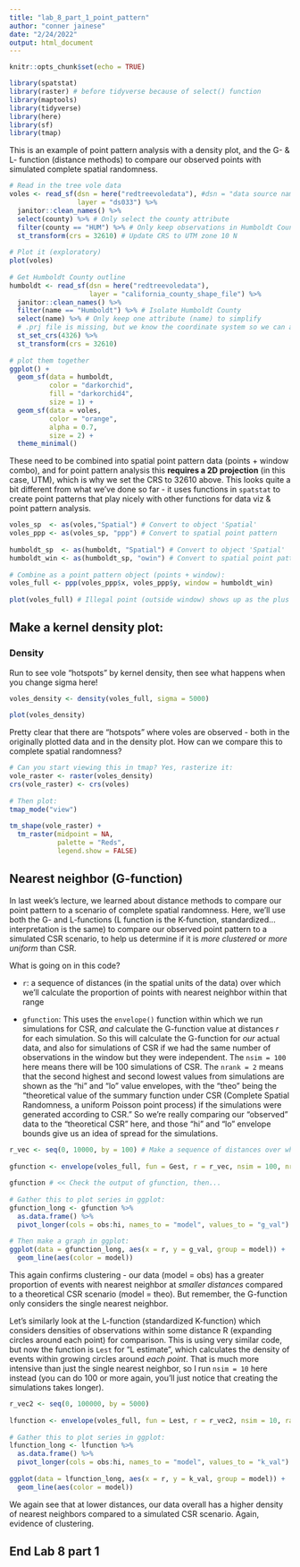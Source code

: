 ```yaml
---
title: "lab_8_part_1_point_pattern"
author: "conner jainese"
date: "2/24/2022"
output: html_document
---
```


```r
knitr::opts_chunk$set(echo = TRUE)

library(spatstat)
library(raster) # before tidyverse because of select() function
library(maptools)
library(tidyverse)
library(here)
library(sf)
library(tmap)
```



This is an example of point pattern analysis with a density plot, and the G- & L- function (distance methods) to compare our observed points with simulated complete spatial randomness.

```r
# Read in the tree vole data
voles <- read_sf(dsn = here("redtreevoledata"), #dsn = "data source name"
                 layer = "ds033") %>% 
  janitor::clean_names() %>%
  select(county) %>% # Only select the county attribute
  filter(county == "HUM") %>% # Only keep observations in Humboldt County
  st_transform(crs = 32610) # Update CRS to UTM zone 10 N
 
# Plot it (exploratory)
plot(voles)
 
# Get Humboldt County outline
humboldt <- read_sf(dsn = here("redtreevoledata"), 
                    layer = "california_county_shape_file") %>% 
  janitor::clean_names() %>%
  filter(name == "Humboldt") %>% # Isolate Humboldt County
  select(name) %>% # Only keep one attribute (name) to simplify
  # .prj file is missing, but we know the coordinate system so we can assign it here
  st_set_crs(4326) %>%  
  st_transform(crs = 32610)
 
# plot them together
ggplot() +
  geom_sf(data = humboldt, 
          color = "darkorchid", 
          fill = "darkorchid4", 
          size = 1) +
  geom_sf(data = voles, 
          color = "orange", 
          alpha = 0.7, 
          size = 2) +
  theme_minimal()
```


These need to be combined into spatial point pattern data (points + window combo), and for point pattern analysis this **requires a 2D projection** (in this case, UTM), which is why we set the CRS to 32610 above. This looks quite a bit different from what we've done so far - it uses functions in `spatstat` to create point patterns that play nicely with other functions for data viz & point pattern analysis.

```r
voles_sp  <- as(voles,"Spatial") # Convert to object 'Spatial'
voles_ppp <- as(voles_sp, "ppp") # Convert to spatial point pattern
 
humboldt_sp  <- as(humboldt, "Spatial") # Convert to object 'Spatial'
humboldt_win <- as(humboldt_sp, "owin") # Convert to spatial point pattern from spatstat
 
# Combine as a point pattern object (points + window):
voles_full <- ppp(voles_ppp$x, voles_ppp$y, window = humboldt_win)
 
plot(voles_full) # Illegal point (outside window) shows up as the plus sign
```


## Make a kernel density plot:

### Density

Run to see vole "hotspots" by kernel density, then see what happens when you change sigma here!

```r
voles_density <- density(voles_full, sigma = 5000)
 
plot(voles_density)
```

Pretty clear that there are "hotspots" where voles are observed - both in the originally plotted data and in the density plot. How can we compare this to complete spatial randomness? 

```r
# Can you start viewing this in tmap? Yes, rasterize it: 
vole_raster <- raster(voles_density)
crs(vole_raster) <- crs(voles)
 
# Then plot: 
tmap_mode("view")
 
tm_shape(vole_raster) +
  tm_raster(midpoint = NA, 
            palette = "Reds", 
            legend.show = FALSE)
```


## Nearest neighbor (G-function)

In last week's lecture, we learned about distance methods to compare our point pattern to a scenario of complete spatial randomness. Here, we'll use both the G- and L-functions (L function is the K-function, standardized...interpretation is the same) to compare our observed point pattern to a simulated CSR scenario, to help us determine if it is *more clustered* or *more uniform* than CSR.

What is going on in this code? 

- `r`: a sequence of distances (in the spatial units of the data) over which we'll calculate the proportion of points with nearest neighbor within that range

- `gfunction`: This uses the `envelope()` function within which we run simulations for CSR, *and* calculate the G-function value at distances *r* for each simulation. So this will calculate the G-function for *our* actual data, and also for simulations of CSR if we had the same number of observations in the window but they were independent. The `nsim = 100` here means there will be 100 simulations of CSR. The `nrank = 2` means that the second highest and second lowest values from simulations are shown as the "hi" and "lo" value envelopes, with the "theo" being the "theoretical value of the summary function under CSR (Complete Spatial Randomness, a uniform Poisson point process) if the simulations were generated according to CSR." So we're really comparing our "observed" data to the "theoretical CSR" here, and those "hi" and "lo" envelope bounds give us an idea of spread for the simulations. 
 
```r
r_vec <- seq(0, 10000, by = 100) # Make a sequence of distances over which you'll calculate G(r)
 
gfunction <- envelope(voles_full, fun = Gest, r = r_vec, nsim = 100, nrank = 2) # Calculate the actual and theoretical G(r) values, using 100 simulations of CRS for the "theoretical" outcome
 
gfunction # << Check the output of gfunction, then...
 
# Gather this to plot series in ggplot:
gfunction_long <- gfunction %>% 
  as.data.frame() %>% 
  pivot_longer(cols = obs:hi, names_to = "model", values_to = "g_val")
 
# Then make a graph in ggplot:
ggplot(data = gfunction_long, aes(x = r, y = g_val, group = model)) +
  geom_line(aes(color = model))
```

This again confirms clustering - our data (model = obs) has a greater proportion of events with nearest neighbor at *smaller distances* compared to a theoretical CSR scenario (model = theo). But remember, the G-function only considers the single nearest neighbor. 

Let's similarly look at the L-function (standardized K-function) which considers densities of observations within some distance R (expanding circles around each point) for comparison. This is using very similar code, but now the function is `Lest` for "L estimate", which calculates the density of events within growing circles around *each point*. That is much more intensive than just the single nearest neighbor, so I run `nsim = 10` here instead (you can do 100 or more again, you'll just notice that creating the simulations takes longer).

```r
r_vec2 <- seq(0, 100000, by = 5000)
 
lfunction <- envelope(voles_full, fun = Lest, r = r_vec2, nsim = 10, rank = 2, global = TRUE)
 
# Gather this to plot series in ggplot:
lfunction_long <- lfunction %>% 
  as.data.frame() %>% 
  pivot_longer(cols = obs:hi, names_to = "model", values_to = "k_val")
 
ggplot(data = lfunction_long, aes(x = r, y = k_val, group = model)) +
  geom_line(aes(color = model))
```

We again see that at lower distances, our data overall has a higher density of nearest neighbors compared to a simulated CSR scenario. Again, evidence of clustering. 

## End Lab 8 part 1






